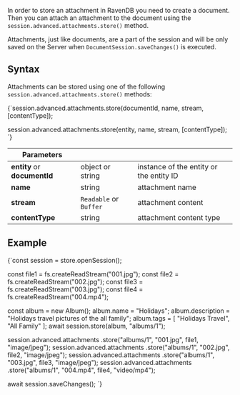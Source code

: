 
In order to store an attachment in RavenDB you need to create a document. Then you can attach an attachment to the document using the `session.advanced.attachments.store()` method.

Attachments, just like documents, are a part of the session and will be only saved on the Server when `DocumentSession.saveChanges()` is executed.  

## Syntax

Attachments can be stored using one of the following `session.advanced.attachments.store()` methods:

<TabItem value="StoreSyntax" label="StoreSyntax">
<CodeBlock language="js">
{`session.advanced.attachments.store(documentId, name, stream, [contentType]);

session.advanced.attachments.store(entity, name, stream, [contentType]);
`}
</CodeBlock>
</TabItem>

| Parameters | | |
| ------------- | ------------- | ----- |
| **entity** or **documentId** | object or string | instance of the entity or the entity ID |
| **name** | string | attachment name |
| **stream** | `Readable` or `Buffer` | attachment content |
| **contentType** | string | attachment content type |

## Example

<TabItem value="StoreAttachment" label="StoreAttachment">
<CodeBlock language="js">
{`const session = store.openSession();

const file1 = fs.createReadStream("001.jpg");
const file2 = fs.createReadStream("002.jpg");
const file3 = fs.createReadStream("003.jpg");
const file4 = fs.createReadStream("004.mp4");

const album = new Album();
album.name = "Holidays";
album.description = "Holidays travel pictures of the all family";
album.tags = [ "Holidays Travel", "All Family" ];
await session.store(album, "albums/1");

session.advanced.attachments
    .store("albums/1", "001.jpg", file1, "image/jpeg");
session.advanced.attachments
    .store("albums/1", "002.jpg", file2, "image/jpeg");
session.advanced.attachments
    .store("albums/1", "003.jpg", file3, "image/jpeg");
session.advanced.attachments
    .store("albums/1", "004.mp4", file4, "video/mp4");

await session.saveChanges();
`}
</CodeBlock>
</TabItem>


